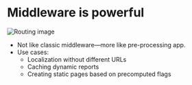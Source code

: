 


<Columns columns={2}>
<Column>
<CentralContent>

# Middleware is powerful

</CentralContent>
</Column>
<Column className="flex justify-center items-center h-full">
    <Image src={Routing} alt="Routing image" />
</Column>
</Columns>


<Notes>

- Not like classic middleware—more like pre-processing app.
- Use cases:
  - Localization without different URLs
  - Caching dynamic reports
  - Creating static pages based on precomputed flags

</Notes>